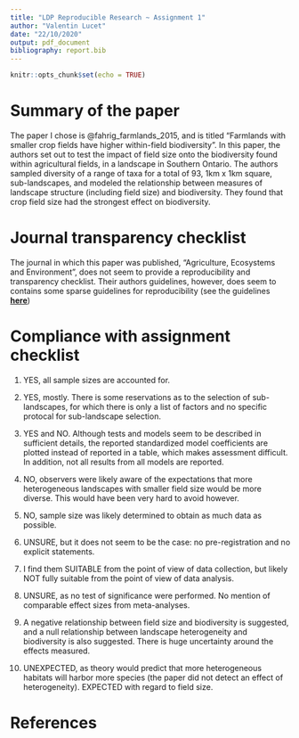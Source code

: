 ```yaml
---
title: "LDP Reproducible Research ~ Assignment 1"
author: "Valentin Lucet"
date: "22/10/2020"
output: pdf_document
bibliography: report.bib
---
```


```r
knitr::opts_chunk$set(echo = TRUE)
```

# Summary of the paper

The paper I chose is @fahrig_farmlands_2015, and is titled "Farmlands with smaller crop fields have higher within-field biodiversity". In this paper, the authors set out to test the impact of field size onto the biodiversity found within agricultural fields, in a landscape in Southern Ontario. The authors sampled diversity of a range of taxa for a total of 93, 1km x 1km square, sub-landscapes, and modeled the relationship between measures of landscape structure (including field size) and biodiversity. They found that crop field size had the strongest effect on biodiversity.

# Journal transparency checklist

The journal in which this paper was published, "Agriculture, Ecosystems and Environment", does not seem to provide a reproducibility and transparency checklist. Their authors guidelines, however, does seem to contains some sparse guidelines for reproducibility (see the guidelines [**here**](https://www.elsevier.com/journals/agriculture-ecosystems-and-environment/0167-8809/guide-for-authors)) 

# Compliance with assignment checklist

1. YES, all sample sizes are accounted for.

2. YES, mostly. There is some reservations as to the selection of sub-landscapes, for which there is only a list of factors and no specific protocal for sub-landscape selection.

3. YES and NO. Although tests and models seem to be described in sufficient details, the reported standardized model coefficients are plotted instead of reported in a table, which makes assessment difficult. In addition, not all results from all models are reported.

4. NO, observers were likely aware of the expectations that more heterogeneous landscapes with smaller field size would be more diverse. This would have been very hard to avoid however.

5. NO, sample size was likely determined to obtain as much data as possible.

6. UNSURE, but it does not seem to be the case: no pre-registration and no explicit statements.

7. I find them SUITABLE from the point of view of data collection, but likely NOT fully suitable from the point of view of data analysis.

8. UNSURE, as no test of significance were performed. No mention of comparable effect sizes from meta-analyses.

9. A negative relationship between field size and biodiversity is suggested, and a null relationship between landscape heterogeneity and biodiversity is also suggested. There is huge uncertainty around the  effects measured.

10. UNEXPECTED, as theory would predict that more heterogeneous habitats will harbor more species (the paper did not detect an effect of heterogeneity). EXPECTED with regard to field size.

# References
